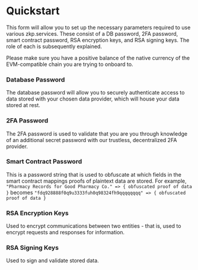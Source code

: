 # Quickstart

This form will allow you to set up the necessary parameters required to use various zkp.services. 
These consist of a DB password, 2FA password, smart contract password, RSA encryption keys, and RSA signing keys. 
The role of each is subsequently explained.

<Note>
  Please make sure you have a positive balance of the native currency of the EVM-compatible chain you are trying to onboard to.
</Note>

### Database Password

The database password will allow you to securely authenticate access to data stored with your chosen data provider, which will house
your data stored at rest.

### 2FA Password

The 2FA password is used to validate that you are you through knowledge of an additional secret password with our trustless, decentralized 2FA provider.

### Smart Contract Password

This is a password string that is used to obfuscate at which fields in the smart contract mappings proofs of plaintext data are stored.
For example, `"Pharmacy Records for Good Pharmacy Co." => { obfuscated proof of data }` becomes 
`"fdq928888f0q9u3333fuh0q98324fh9qqqqqqqq" => { obfuscated proof of data }`

### RSA Encryption Keys

Used to encrypt communications between two entities - that is, used to encrypt requests and responses for information.

### RSA Signing Keys

Used to sign and validate stored data.